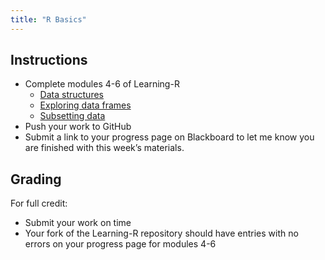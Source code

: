 ```yaml
---
title: "R Basics"
---
```


<!--
# insert into Blackboard assignment with:
<iframe width="450" height="500" src="https://bifx552-24.github.io/CourseInfo/standalone/hw/H03Subsetting-Flow.html" title="R Basics"></iframe>

Due Date: Sept 10 @ end of day
Points: 10
Display after: Sept 3 @ 5 PM
-->

## Instructions

* Complete modules 4-6 of Learning-R
  * [Data structures](https://youtu.be/pgfld1Wn_Ts)
  * [Exploring data frames](https://youtu.be/0839BchBlzM)
  * [Subsetting data](https://youtu.be/AmBKNRlQBik)
* Push your work to GitHub
* Submit a link to your progress page on Blackboard to let me know you are finished with this week's materials.

## Grading

For full credit:

* Submit your work on time
* Your fork of the Learning-R repository should have entries with no errors on your progress page for modules 4-6
